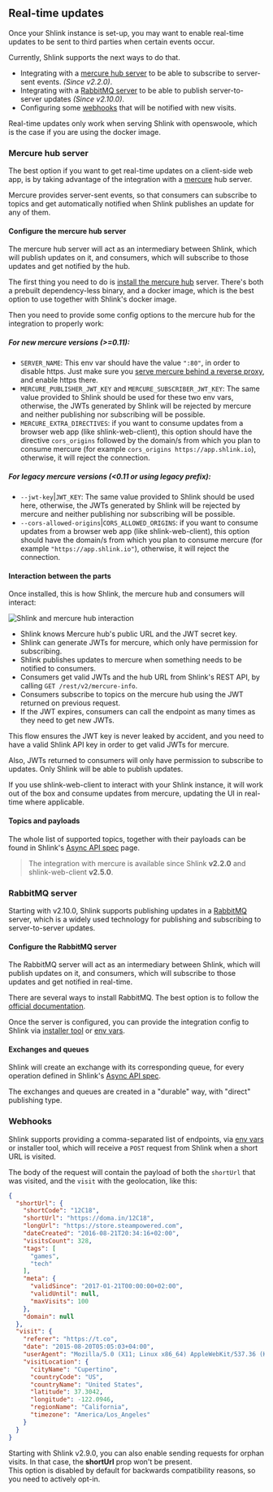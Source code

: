 
## Real-time updates

Once your Shlink instance is set-up, you may want to enable real-time updates to be sent to third parties when certain events occur.

Currently, Shlink supports the next ways to do that.

* Integrating with a [mercure hub server](/documentation/advanced/real-time-updates#mercure-hub-server) to be able to subscribe to server-sent events. *(Since v2.2.0)*.
* Integrating with a [RabbitMQ server](/documentation/advanced/real-time-updates#rabbitmq-server) to be able to publish server-to-server updates *(Since v2.10.0)*.
* Configuring some [webhooks](/documentation/advanced/real-time-updates#webhooks) that will be notified with new visits.

<Callout type="warning">
    Real-time updates only work when <Link href="/documentation/serve-with-swoole">serving Shlink with openswoole</Link>, which is the case if you are using the <Link href="/documentation/install-docker-image">docker image</Link>.
</Callout>

### Mercure hub server

The best option if you want to get real-time updates on a client-side web app, is by taking advantage of the integration with a [mercure](https://mercure.rocks) hub server.

Mercure provides server-sent events, so that consumers can subscribe to topics and get automatically notified when Shlink publishes an update for any of them.

#### Configure the mercure hub server

The mercure hub server will act as an intermediary between Shlink, which will publish updates on it, and consumers, which will subscribe to those updates and get notified by the hub.

The first thing you need to do is [install the mercure hub](https://mercure.rocks/docs/hub/install) server. There's both a prebuilt dependency-less binary, and a docker image, which is the best option to use together with Shlink's docker image.

Then you need to provide some config options to the mercure hub for the integration to properly work:

##### For new mercure versions (>=0.11):

* `SERVER_NAME`: This env var should have the value `":80"`, in order to disable https. Just make sure you [serve mercure behind a reverse proxy](https://mercure.rocks/docs/hub/cookbooks#using-nginx-as-an-http-2-reverse-proxy-in-front-of-the-hub), and enable https there.
* `MERCURE_PUBLISHER_JWT_KEY` and `MERCURE_SUBSCRIBER_JWT_KEY`: The same value provided to Shlink should be used for these two env vars, otherwise, the JWTs generated by Shlink will be rejected by mercure and neither publishing nor subscribing will be possible.
* `MERCURE_EXTRA_DIRECTIVES`: if you want to consume updates from a browser web app (like shlink-web-client), this option should have the directive `cors_origins` followed by the domain/s from which you plan to consume mercure (for example `cors_origins https://app.shlink.io`), otherwise, it will reject the connection.

##### For legacy mercure versions (<0.11 or using *legacy* prefix):

* `--jwt-key`|`JWT_KEY`: The same value provided to Shlink should be used here, otherwise, the JWTs generated by Shlink will be rejected by mercure and neither publishing nor subscribing will be possible.
* `--cors-allowed-origins`|`CORS_ALLOWED_ORIGINS`: if you want to consume updates from a browser web app (like shlink-web-client), this option should have the domain/s from which you plan to consume mercure (for example `"https://app.shlink.io"`), otherwise, it will reject the connection.

#### Interaction between the parts

Once installed, this is how Shlink, the mercure hub and consumers will interact:

![Shlink and mercure hub interaction](/images/mercure/mercure-architecture.png)

* Shlink knows Mercure hub's public URL and the JWT secret key.
* Shlink can generate JWTs for mercure, which only have permission for subscribing.
* Shlink publishes updates to mercure when something needs to be notified to consumers.
* Consumers get valid JWTs and the hub URL from Shlink's REST API, by calling `GET /rest/v2/mercure-info`.
* Consumers subscribe to topics on the mercure hub using the JWT returned on previous request.
* If the JWT expires, consumers can call the endpoint as many times as they need to get new JWTs.

This flow ensures the JWT key is never leaked by accident, and you need to have a valid Shlink API key in order to get valid JWTs for mercure.

Also, JWTs returned to consumers will only have permission to subscribe to updates. Only Shlink will be able to publish updates.

<Callout type="info">
    If you use shlink-web-client to interact with your Shlink instance, it will work out of the box and consume updates from mercure, updating the UI in real-time where applicable.
</Callout>

#### Topics and payloads

The whole list of supported topics, together with their payloads can be found in Shlink's [Async API spec](https://api-spec.shlink.io/async-api) page.

> The integration with mercure is available since Shlink **v2.2.0** and shlink-web-client **v2.5.0**.

### RabbitMQ server

Starting with v2.10.0, Shlink supports publishing updates in a [RabbitMQ](https://www.rabbitmq.com/) server, which is a widely used technology for publishing and subscribing to server-to-server updates.

#### Configure the RabbitMQ server

The RabbitMQ server will act as an intermediary between Shlink, which will publish updates on it, and consumers, which will subscribe to those updates and get notified in real-time.

There are several ways to install RabbitMQ. The best option is to follow the [official documentation](https://www.rabbitmq.com/download.html).

Once the server is configured, you can provide the integration config to Shlink via [installer tool](/documentation/install-dist-file/#installation-steps) or [env vars](/documentation/environment-variables).

#### Exchanges and queues

Shlink will create an exchange with its corresponding queue, for every operation defined in Shlink's [Async API spec](https://api-spec.shlink.io/async-api/).

The exchanges and queues are created in a "durable" way, with "direct" publishing type.

### Webhooks

Shlink supports providing a comma-separated list of endpoints, via [env vars](/documentation/environment-variables) or installer tool, which will receive a `POST` request from Shlink when a short URL is visited.

The body of the request will contain the payload of both the `shortUrl` that was visited, and the `visit` with the geolocation, like this:

```json
{
  "shortUrl": {
    "shortCode": "12C18",
    "shortUrl": "https://doma.in/12C18",
    "longUrl": "https://store.steampowered.com",
    "dateCreated": "2016-08-21T20:34:16+02:00",
    "visitsCount": 328,
    "tags": [
      "games",
      "tech"
    ],
    "meta": {
      "validSince": "2017-01-21T00:00:00+02:00",
      "validUntil": null,
      "maxVisits": 100
    },
    "domain": null
  },
  "visit": {
    "referer": "https://t.co",
    "date": "2015-08-20T05:05:03+04:00",
    "userAgent": "Mozilla/5.0 (X11; Linux x86_64) AppleWebKit/537.36 (KHTML, like Gecko) Chrome/51.0.2704.103 Safari/537.36",
    "visitLocation": {
      "cityName": "Cupertino",
      "countryCode": "US",
      "countryName": "United States",
      "latitude": 37.3042,
      "longitude": -122.0946,
      "regionName": "California",
      "timezone": "America/Los_Angeles"
    }
  }
}
```

<Callout type="info">
  Starting with Shlink v2.9.0, you can also enable sending requests for orphan visits. In that case, the <b>shortUrl</b> prop won't be present.
  <br />
  This option is disabled by default for backwards compatibility reasons, so you need to actively opt-in.
</Callout>
